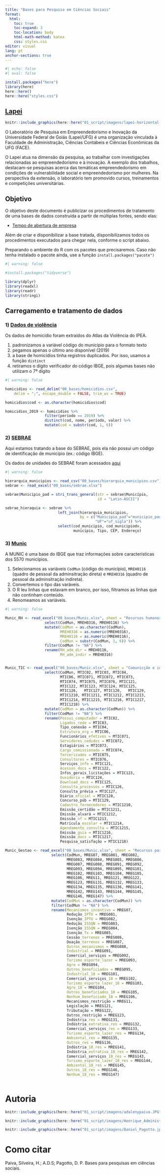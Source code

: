 ```yaml
---
title: "Bases para Pesquisa em Ciências Sociais"
format: 
  html:
    toc: true
    toc-expand: 3
    toc-location: body
    html-math-method: katex
    css: styles.css
editor: visual
lang: pt
anchor-sections: true
---
```


```r
#| echo: false
#| eval: false

install.packages("here")
library(here)
here::here()
here::here("styles.css")

```

## [Lapei](https://lapei.face.ufg.br/)

```r


knitr::include_graphics(here::here("01_script/imagens/lapei-horizontal-laboratório.png"))


```

O Laboratório de Pesquisa em Empreendedorismo e Inovação da Universidade Federal de Goiás (Lapei/UFG) é uma organização vinculada à Faculdade de Administração, Ciências Contábeis e Ciências Econômicas da UFG (FACE).

O Lapei atua na dimensão da pesquisa, ao trabalhar com investigações relacionadas ao empreendedorismo e à inovação. A exemplo dos trabalhos, destacam-se pesquisas acerca das temáticas empreendedorismo em condições de vulnerabilidade social e empreendedorismo por mulheres. Na perspectiva da extensão, o laboratório tem promovido cursos, treinamentos e competições universitárias.

## Objetivo

O objetivo deste documento é publicizar os procedimentos de tratamento de uma bases de dados construída a partir de múltiplas fontes, sendo elas:

-   [Tempo de abertura de empresa](https://www.receita.fazenda.df.gov.br/)

Além de criar e disponibilizar a base tratada, disponibilizamos todos os procedimentos executados para chegar nela, conforme o script abaixo.

Preparando o ambiente do R com os pacotes que precisaremos. Caso não tenha instalado o pacote ainda, use a função `install.packages("pacote")`

```r
#| warning: false

#install.packages("tidyverse")

library(dplyr)
library(readxl)
library(readr)
library(stringi)
```

## Carregamento e tratamento de dados

### 1) [Dados de violência](https://github.com/danielppagotto/lapei/blob/main/05_bases_FP/01_script/00_bases/homicidios.csv)

Os dados de homicídio foram extraídos do Atlas da Violência do IPEA.

1)  padronizamos a variável código do município para o formato texto
2)  pegamos apenas o último ano disponível (2019)
3)  a base de homicídios tinha registros duplicados. Por isso, usamos a função `distinct`
4)  retiramos o dígito verificador do código IBGE, pois algumas bases não utilizam o 7º dígito

```r
#| warning: false

homicidios <- read_delim("00_bases/homicidios.csv", 
    delim = ";", escape_double = FALSE, trim_ws = TRUE)

homicidios$cod <- as.character(homicidios$cod)

homicidios_2019 <- homicidios %>% 
                  filter(período == 2019) %>% 
                  distinct(cod, nome, período, valor) %>% 
                  mutate(cod = substr(cod, 1, 6))

```

### 2) [SEBRAE](https://github.com/danielppagotto/lapei/blob/main/05_bases_FP/01_script/00_bases/sebrae.xlsx)

Aqui estamos tratando a base do SEBRAE, pois ela não possui um código de identificação de município (ex.: código IBGE).

Os dados de unidades do SEBRAE foram acessados [aqui](https://transparencia.sebrae.com.br/infraestrutura?unidade=)

```r
#| warning: false

hierarquia_municipios <- read_csv("00_bases/hierarquia_municipios.csv")
sebrae <- read_excel("00_bases/sebrae.xlsx")

sebrae$Municipio_pad = stri_trans_general(str = sebrae$Município,
                                          id = "Latin-ASCII")

sebrae_hieraquia <- sebrae %>%
                        left_join(hierarquia_municipios,
                                  by = c("Municipio_pad"="municipio_pad",
                                         "UF"="uf_sigla")) %>%
                        select(cod_municipio, cod_municipiodv,
                               municipio, Tipo, CEP, Endereço)

```

### 3) [Munic](https://github.com/danielppagotto/lapei/blob/main/05_bases_FP/01_script/00_bases/Munic.xlsx)

A MUNIC é uma base do IBGE que traz informações sobre características dos 5570 municípios.

1)  Selecionamos as variáveis `CodMun` (código do município), `MREH0116` (quadro de pessoal da adminsitração direta) e `MREH0316` (quadro de pessoal da adminsitração indireta).
2)  Convertemos o tipo das varáveis.
3)  O R leu linhas que estavam em branco, por isso, filtramos as linhas que não continham conteúdo.
4)  Renomeamos as variáveis.

```r
#| warning: false

Munic_RH <- read_excel("00_bases/Munic.xlsx", sheet = "Recursos humanos") %>% 
                  select(CodMun, MREH0316, MREH0116) %>% 
                  mutate(CodMun = as.character(CodMun), 
                         MREH0316 = as.numeric(MREH0316),
                         MREH0116 = as.numeric(MREH0116),
                         CodMun = substr(CodMun, 1, 6)) %>% 
                  filter(CodMun != "NA") %>% 
                  rename(RH_adm_dir = MREH0116,
                         RH_adm_indir = MREH0316)


Munic_TIC <- read_excel("00_bases/Munic.xlsx", sheet = "Comunicção e informática") %>% 
                  select(CodMun, MTIC02, MTIC03, MTIC04,
                         MTIC06, MTIC071, MTIC072, MTIC073,
                         MTIC074, MTIC075, MTIC076, MTIC121,
                         MTIC122, MTIC123, MTIC124,	MTIC125,	
                         MTIC126,	MTIC127, MTIC128,	MTIC129,	
                         MTIC1210, MTIC1211, MTIC1212, MTIC1213,	
                         MTIC1214, MTIC1215, MTIC1216, MTIC1217,	
                         MTIC1218) %>% 
                  mutate(CodMun = as.character(CodMun)) %>%
                  filter(CodMun != "NA") %>% 
                  rename(Possui_computador = MTIC02,
                         Ligados_rede = MTIC03, 
                         Tipo_conexão = MTIC04,
                         Estrutura_org = MTIC06, 
                         Funcionários_efetivos = MTIC071, 
                         Servidores_cedidos = MTIC072, 
                         Estagiários = MTIC073,
                         Cargo_comissionado = MTIC074, 
                         Tercerizados = MTIC075, 
                         Consultores = MTIC076, 
                         Serviços_info = MTIC121,
                         Acessos_docs = MTIC122, 
                         Infos_gerais_licitações = MTIC123, 
                         Ouvidoria = MTIC124,	
                         Download_docs = MTIC125,	
                         Consulta_processos = MTIC126,	
                         Consulta_prévia = MTIC127, 
                         Diário_oficial = MTIC128,	
                         Concurso_púb = MTIC129,	
                         Cadastro_fornecedores = MTIC1210, 
                         Emissão_certidão = MTIC1211, 
                         Emissão_alvará = MTIC1212, 
                         Emissão_nf = MTIC1213,	
                         Matrícula_escolar = MTIC1214, 
                         Agendamento_consulta = MTIC1215, 
                         Emissão_guia = MTIC1216, 
                         Emissão_docs = MTIC1217,	
                         Pesquisa_satisfação = MTIC1218)

Munic_Gestao <- read_excel("00_bases/Munic.xlsx", sheet = "Recursos para gestão") %>%
                     select(CodMun, MREG07, MREG081, MREG082,	
                            MREG083, MREG084, MREG085, MREG086,	
                            MREG087, MREG088, MREG091, MREG092,	
                            MREG093, MREG094, MREG095, MREG101,	
                            MREG102, MREG103, MREG104, MREG105,
                            MREG106, MREG11, MREG121, MREG122,
                            MREG123, MREG131, MREG132, MREG133,
                            MREG134, MREG135, MREG136, MREG141,
                            MREG142, MREG143, MREG144, MREG145,
                            MREG146, MREG147) %>% 
                     mutate(CodMun = as.character(CodMun)) %>%
                     filter(CodMun != "NA") %>% 
                     rename(Mecanismos_incentivo = MREG07, 
                            Redução_IPTU = MREG081, 
                            Isenção_IPTU = MREG082,	
                            Redução_ISSQN = MREG083, 
                            Isenção_ISSQN = MREG084, 
                            Isenção_Tx = MREG085,
                            Cessão_terrenos = MREG086,	
                            Doação_terrenos = MREG087, 
                            Outros_mecanismos = MREG088, 
                            Industrial = MREG091, 
                            Comercial_serviços = MREG092,	
                            Turismo_esporte_lazer = MREG093, 
                            Agro = MREG094, 
                            Outros_beneficiados = MREG095, 
                            Industrial_18 = MREG101,	
                            Comercial_serviços_18 = MREG102, 
                            Turismo_esporte_lazer_18 = MREG103, 
                            Agro_18 = MREG104, 
                            Outros_beneficiados_18 = MREG105,
                            Nenhum_beneficiado_18 = MREG106, 
                            Mecanismos_restrição = MREG11, 
                            Legislação = MREG121,
                            Tributação = MREG122,
                            Outros_restrição = MREG123, 
                            Indústria_res = MREG131, 
                            Indústria_extrativa_res = MREG132, 
                            Comercial_serviços_res = MREG133,
                            Turismo_esporte_lazer_res = MREG134, 
                            Ambiental_res = MREG135, 
                            Outros_res = MREG136, 
                            Indústria_18_res = MREG141,
                            Indústria_extrativa_18_res = MREG142, 
                            Comercial_serviços_18_res = MREG143, 
                            Turismo_esporte_lazer_18_res = MREG144,
                            Ambiental_18_res = MREG145,
                            Outros_18_res = MREG146, 
                            Nenhum_18_res = MREG147)
                  
```

# Autoria

```r

knitr::include_graphics(here::here("01_script/imagens/adalenypaiva.JPG"))

```


```r

knitr::include_graphics(here::here("01_script/imagens/Henrique_Administração.jpeg"))

```

```r

knitr::include_graphics(here::here("01_script/imagens/Daniel_Pagotto.jpg"))

```

# Como citar 

Paiva, Silveira, H.; A.D.S; Pagotto, D. P. Bases para pesquisas em ciências sociais.
